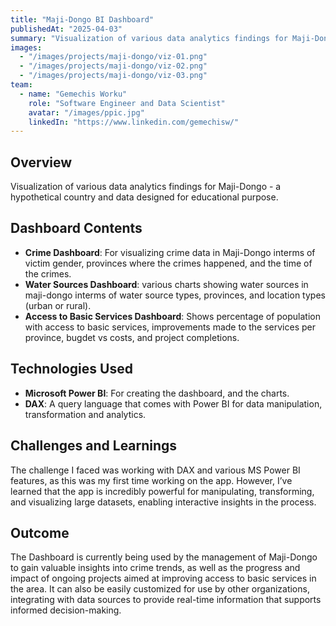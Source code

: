 ```yaml
---
title: "Maji-Dongo BI Dashboard"
publishedAt: "2025-04-03"
summary: "Visualization of various data analytics findings for Maji-Dongo - a hypothetical country and data designed for educational purpose"
images:
  - "/images/projects/maji-dongo/viz-01.png"
  - "/images/projects/maji-dongo/viz-02.png"
  - "/images/projects/maji-dongo/viz-03.png"
team:
  - name: "Gemechis Worku"
    role: "Software Engineer and Data Scientist"
    avatar: "/images/ppic.jpg"
    linkedIn: "https://www.linkedin.com/gemechisw/"
---
```


## Overview

Visualization of various data analytics findings for Maji-Dongo - a hypothetical country and data designed for educational purpose.

## Dashboard Contents

- **Crime Dashboard**: For visualizing crime data in Maji-Dongo interms of victim gender, provinces where the crimes happened, and the time of the crimes.  
- **Water Sources Dashboard**: various charts showing water sources in maji-dongo interms of water source types, provinces, and location types (urban or rural).
- **Access to Basic Services Dashboard**: Shows percentage of population with access to basic services, improvements made to the services per province, bugdet vs costs, and project completions.

## Technologies Used

- **Microsoft Power BI**: For creating the dashboard, and the charts.
- **DAX**: A query language that comes with Power BI for data manipulation, transformation and analytics.

## Challenges and Learnings

The challenge I faced was working with DAX and various MS Power BI features, as this was my first time working on the app. However, I’ve learned that the app is incredibly powerful for manipulating, transforming, and visualizing large datasets, enabling interactive insights in the process.

## Outcome

The Dashboard is currently being used by the management of Maji-Dongo to gain valuable insights into crime trends, as well as the progress and impact of ongoing projects aimed at improving access to basic services in the area. It can also be easily customized for use by other organizations, integrating with data sources to provide real-time information that supports informed decision-making.